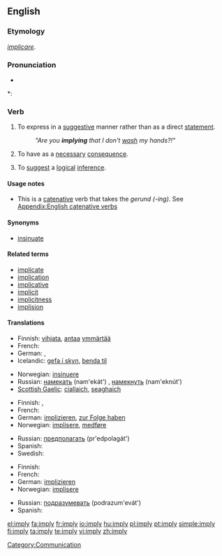 ==English==

===Etymology===
{{etyl|la}} ''[[implicare]]''.

===Pronunciation===
* {{audio|en-us-imply.ogg|Audio (US)}}

*: {{rhymes|aɪ}}

===Verb===
{{en-verb|impl|i|ed}}

# {{transitive}} To express in a [[suggestive]] manner rather than as a direct [[statement]].
#: ''"Are you '''implying''' that I don't [[wash]] my hands?!"''
# {{transitive}} To have as a [[necessary]] [[consequence]].
# {{transitive}} To [[suggest]] a [[logical]] [[inference]].

====Usage notes====
* This is a [[catenative]] verb that takes the ''gerund (-ing)''. See [[Appendix:English catenative verbs]]

====Synonyms====
* [[insinuate]]

====Related terms====
* [[implicate]]
* [[implication]]
* [[implicative]]
* [[implicit]]
* [[implicitness]]
* [[implision]]
====Translations====
{{trans-top|express suggestively}}
* Finnish: [[vihjata]], [[antaa]] [[ymmärtää]]
* French: {{t+|fr|impliquer}}
* German: {{t+|de|bedeuten}}, {{t+|de|implizieren}}
* Icelandic: [[gefa í skyn]], [[benda til]]
{{trans-mid}}
* Norwegian: [[insinuere]]
* Russian: [[намекать]] (nam'ekát') {{impf}}, [[намекнуть]] (nam'eknút') {{pf}}
* [[Scottish Gaelic]]: [[ciallaich]], [[seaghaich]]
{{trans-bottom}}

{{trans-top|have as a consequence}}
* Finnish: {{t+|fi|merkitä}}, {{t+|fi|edellyttää}}
* French: {{t+|fr|impliquer}}
* German: [[implizieren]], [[zur Folge haben]]
* Norwegian: [[implisere]], [[medføre]]
{{trans-mid}}
* Russian: [[предполагать]] (pr'edpolagát') {{impf}}
* Spanish: {{t-|es|implicar}}
* Swedish: {{t+|sv|implicera}}
{{trans-bottom}}

{{trans-top|suggest a logical inference}}
* Finnish: {{t-|fi|implikoida}}
* French: {{t+|fr|impliquer}}
* German: [[implizieren]]
* Norwegian: [[implisere]]
{{trans-mid}}
* Russian: [[подразумевать]] (podrazum'evát') {{impf}}
* Spanish: {{t-|es|implicar}}
{{trans-bottom}}

[[Category:Communication]]

[[el:imply]]
[[fa:imply]]
[[fr:imply]]
[[io:imply]]
[[hu:imply]]
[[pl:imply]]
[[pt:imply]]
[[simple:imply]]
[[fi:imply]]
[[ta:imply]]
[[te:imply]]
[[vi:imply]]
[[zh:imply]]